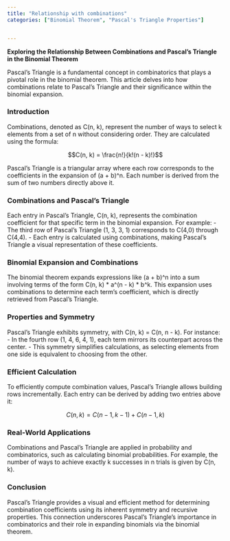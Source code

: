 ```yaml
---
title: "Relationship with combinations"
categories: ["Binomial Theorem", "Pascal's Triangle Properties"]


---
```




**Exploring the Relationship Between Combinations and Pascal's Triangle in the Binomial Theorem**

Pascal's Triangle is a fundamental concept in combinatorics that plays a pivotal role in the binomial theorem. This article delves into how combinations relate to Pascal's Triangle and their significance within the binomial expansion.

### **Introduction**
Combinations, denoted as C(n, k), represent the number of ways to select k elements from a set of n without considering order. They are calculated using the formula:

$$C(n, k) = \frac{n!}{k!(n - k)!}$$

Pascal's Triangle is a triangular array where each row corresponds to the coefficients in the expansion of (a + b)^n. Each number is derived from the sum of two numbers directly above it.

### **Combinations and Pascal's Triangle**
Each entry in Pascal's Triangle, C(n, k), represents the combination coefficient for that specific term in the binomial expansion. For example:
- The third row of Pascal's Triangle (1, 3, 3, 1) corresponds to C(4,0) through C(4,4).
- Each entry is calculated using combinations, making Pascal's Triangle a visual representation of these coefficients.

### **Binomial Expansion and Combinations**
The binomial theorem expands expressions like (a + b)^n into a sum involving terms of the form C(n, k) * a^(n - k) * b^k. This expansion uses combinations to determine each term's coefficient, which is directly retrieved from Pascal's Triangle.

### **Properties and Symmetry**
Pascal's Triangle exhibits symmetry, with C(n, k) = C(n, n - k). For instance:
- In the fourth row (1, 4, 6, 4, 1), each term mirrors its counterpart across the center.
- This symmetry simplifies calculations, as selecting elements from one side is equivalent to choosing from the other.

### **Efficient Calculation**
To efficiently compute combination values, Pascal's Triangle allows building rows incrementally. Each entry can be derived by adding two entries above it:

$$C(n, k) = C(n - 1, k - 1) + C(n - 1, k)$$

### **Real-World Applications**
Combinations and Pascal's Triangle are applied in probability and combinatorics, such as calculating binomial probabilities. For example, the number of ways to achieve exactly k successes in n trials is given by C(n, k).

### **Conclusion**
Pascal's Triangle provides a visual and efficient method for determining combination coefficients using its inherent symmetry and recursive properties. This connection underscores Pascal's Triangle's importance in combinatorics and their role in expanding binomials via the binomial theorem.
